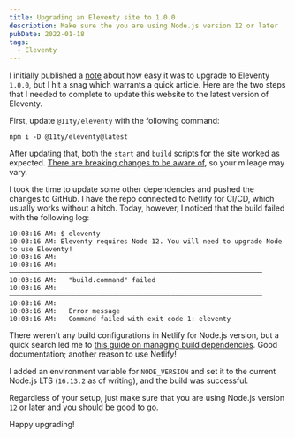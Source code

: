 ```yaml
---
title: Upgrading an Eleventy site to 1.0.0
description: Make sure the you are using Node.js version 12 or later
pubDate: 2022-01-18
tags:
  - Eleventy
---
```



I initially published a [note](/notes) about how easy it was to upgrade to Eleventy `1.0.0`, but I hit a snag which warrants a quick article. Here are the two steps that I needed to complete to update this website to the latest version of Eleventy.

First, update `@11ty/eleventy` with the following command:

```shell
npm i -D @11ty/eleventy@latest
```

After updating that, both the `start` and `build` scripts for the site worked as expected. [There are breaking changes to be aware of](https://github.com/11ty/eleventy/releases/tag/v1.0.0), so your mileage may vary.

I took the time to update some other dependencies and pushed the changes to GitHub. I have the repo connected to Netlify for CI/CD, which usually works without a hitch. Today, however, I noticed that the build failed with the following log:

```
10:03:16 AM: $ eleventy
10:03:16 AM: Eleventy requires Node 12. You will need to upgrade Node to use Eleventy!
10:03:16 AM: ​
10:03:16 AM: ────────────────────────────────────────────────────────────────
10:03:16 AM:   "build.command" failed
10:03:16 AM: ────────────────────────────────────────────────────────────────
10:03:16 AM: ​
10:03:16 AM:   Error message
10:03:16 AM:   Command failed with exit code 1: eleventy
```

There weren't any build configurations in Netlify for Node.js version, but a quick search led me to [this guide on managing build dependencies](https://docs.netlify.com/configure-builds/manage-dependencies/#node-js-and-javascript). Good documentation; another reason to use Netlify!

I added an environment variable for `NODE_VERSION` and set it to the current Node.js LTS (`16.13.2` as of writing), and the build was successful.

Regardless of your setup, just make sure that you are using Node.js version `12` or later and you should be good to go. <Emoji symbol="🚀" />

Happy upgrading!
